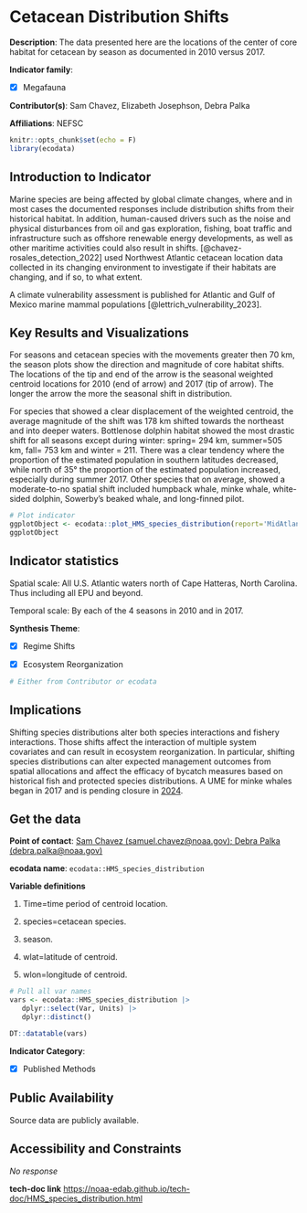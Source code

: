 # Cetacean Distribution Shifts {#HMS_species_distribution}

**Description**: The data presented here are the locations of the center of core habitat for cetacean by season as documented in 2010 versus 2017.

**Indicator family**: 

- [X] Megafauna


**Contributor(s)**: Sam Chavez, Elizabeth Josephson, Debra Palka

**Affiliations**: NEFSC

```{r echo=FALSE}
knitr::opts_chunk$set(echo = F)
library(ecodata)
```
## Introduction to Indicator
Marine species are being affected by global climate changes, where and in most cases the documented responses include distribution shifts from their historical habitat. In addition, human-caused drivers such as the noise and physical disturbances from oil and gas exploration, fishing, boat traffic and infrastructure such as offshore renewable energy developments, as well as other maritime activities could also result in shifts. [@chavez-rosales_detection_2022] used Northwest Atlantic cetacean location data collected in its changing environment to investigate if their habitats are changing, and if so, to what extent.

A climate vulnerability assessment is published for Atlantic and Gulf of Mexico marine mammal populations [@lettrich_vulnerability_2023].

## Key Results and Visualizations
For seasons and cetacean species with the movements greater then 70 km, the season plots show the direction and magnitude of core habitat shifts. The locations of the tip and end of the arrow is the seasonal weighted centroid locations for 2010 (end of arrow) and 2017 (tip of arrow). The longer the arrow the more the seasonal shift in distribution. 
For species that showed a clear displacement of the weighted centroid, the average magnitude of the shift was 178 km shifted towards the northeast and into deeper waters. Bottlenose dolphin habitat showed the most drastic shift for all seasons except during winter: spring= 294 km, summer=505 km, fall= 753 km and winter = 211. There was a clear tendency where the proportion of the estimated population in southern latitudes decreased, while north of 35° the proportion of the estimated population increased, especially during summer 2017. Other species that on average, showed a moderate-to-no spatial shift included humpback whale, minke whale, white-sided dolphin, Sowerby’s beaked whale, and long-finned pilot.

```{r plot_HMS_species_distributionMAB}
# Plot indicator
ggplotObject <- ecodata::plot_HMS_species_distribution(report='MidAtlantic')
ggplotObject
```


## Indicator statistics 
Spatial scale: All U.S. Atlantic waters north of Cape Hatteras, North Carolina. Thus including all EPU and beyond.

Temporal scale: By each of the 4 seasons in 2010 and in 2017.

**Synthesis Theme**:

- [X] Regime Shifts
- [X] Ecosystem Reorganization


```{r autostats_HMS_species_distribution}
# Either from Contributor or ecodata
```

## Implications
Shifting species distributions alter both species interactions and fishery interactions. Those shifts affect the interaction of multiple system covariates and can result in ecosystem reorganization. In particular, shifting species distributions can alter expected management outcomes from spatial allocations and affect the efficacy of bycatch measures based on historical fish and protected species distributions. A UME for minke whales began in 2017 and is pending closure in [2024](https://www.fisheries.noaa.gov/national/marine-life-distress/active-and-closed-unusual-mortality-events).

## Get the data

**Point of contact**: [Sam Chavez (samuel.chavez@noaa.gov); Debra Palka (debra.palka@noaa.gov)](mailto:Sam Chavez (samuel.chavez@noaa.gov); Debra Palka (debra.palka@noaa.gov)){.email}

**ecodata name**: `ecodata::HMS_species_distribution`

**Variable definitions**

1) Time=time period of centroid location.  
2) species=cetacean species.  3) season.  
4) wlat=latitude of centroid.  
5) wlon=longitude of centroid.

```{r vars_HMS_species_distribution}
# Pull all var names
vars <- ecodata::HMS_species_distribution |>
   dplyr::select(Var, Units) |>
   dplyr::distinct()

DT::datatable(vars)
```
**Indicator Category**:

- [X] Published Methods


## Public Availability

Source data are publicly available.

## Accessibility and Constraints

_No response_

**tech-doc link**
<https://noaa-edab.github.io/tech-doc/HMS_species_distribution.html>

